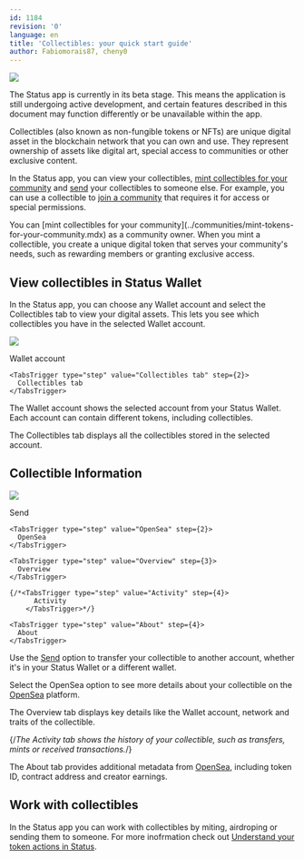 ```yaml
---
id: 1184
revision: '0'
language: en
title: 'Collectibles: your quick start guide'
author: Fabiomorais87, cheny0
---
```


![](https://res.cloudinary.com/dhgck7ebz/image/upload/v1729157619/Help/Documentation%20Screens/Wallet/1184/1184_Header_light.png)

<Admonition type="beta" status="Status app is currently in beta stage">
  The Status app is currently in its beta stage. This means the application is still undergoing active development, and certain features described in this document may function differently or be unavailable within the app.
</Admonition>

Collectibles (also known as non-fungible tokens or NFTs) are unique digital asset in the blockchain network that you can own and use. They represent ownership of assets like digital art, special access to communities or other exclusive content.

In the Status app, you can view your collectibles, [mint collectibles for your community](../communities/mint-tokens-for-your-community.mdx) and [send](./send-crypto-to-someone.mdx) your collectibles to someone else. For example, you can use a collectible to [join a community](../communities/join-a-status-community.mdx) that requires it for access or special permissions.

<Admonition type="tip">
  You can [mint collectibles for your community](../communities/mint-tokens-for-your-community.mdx) as a community owner. When you mint a collectible, you create a unique digital token that serves your community's needs, such as rewarding members or granting exclusive access.
</Admonition>

## View collectibles in Status Wallet

In the Status app, you can choose any Wallet account and select the <ContextTag>Collectibles</ContextTag> tab to view your digital assets. This lets you see which collectibles you have in the selected Wallet account.

![](https://res.cloudinary.com/dhgck7ebz/image/upload/v1729157539/Help/Documentation%20Screens/Wallet/1184/1184_1_Screen_Light.png)

<Tabs defaultValue="Wallet account">
  <TabsList size={32}>
    <TabsTrigger type="step" value="Wallet account" step={1}>
      Wallet account
    </TabsTrigger>

    <TabsTrigger type="step" value="Collectibles tab" step={2}>
      Collectibles tab
    </TabsTrigger>
  </TabsList>

  <TabsContent value="Wallet account">The Wallet account shows the selected account from your Status Wallet. Each account can contain different tokens, including collectibles.</TabsContent>

  <TabsContent value="Collectibles tab">The <ContextTag>Collectibles</ContextTag> tab displays all the collectibles stored in the selected account.</TabsContent>
</Tabs>

## Collectible Information

![](https://res.cloudinary.com/dhgck7ebz/image/upload/v1729157538/Help/Documentation%20Screens/Wallet/1184/1184_2_Screen_Light.png)

<Tabs defaultValue="Send">
  <TabsList size={32}>
    <TabsTrigger type="step" value="Send" step={1}>
      Send
    </TabsTrigger>

    <TabsTrigger type="step" value="OpenSea" step={2}>
      OpenSea
    </TabsTrigger>

    <TabsTrigger type="step" value="Overview" step={3}>
      Overview
    </TabsTrigger>

    {/*<TabsTrigger type="step" value="Activity" step={4}>
          Activity
        </TabsTrigger>*/}

    <TabsTrigger type="step" value="About" step={4}>
      About
    </TabsTrigger>
  </TabsList>

  <TabsContent value="Send">Use the [Send](./send-crypto-to-someone.mdx) option to transfer your collectible to another account, whether it's in your Status Wallet or a different wallet.</TabsContent>

  <TabsContent value="OpenSea">Select the <ContextTag>OpenSea</ContextTag> option to see more details about your collectible on the [OpenSea](https://opensea.io/)<ExternalIcon /> platform.</TabsContent>

  <TabsContent value="Overview">The <ContextTag>Overview</ContextTag> tab displays key details like the Wallet account, network and traits of the collectible.</TabsContent>

  {/*<TabsContent value="Activity">The <ContextTag>Activity</ContextTag> tab shows the history of your collectible, such as transfers, mints or received transactions.</TabsContent>*/}

  <TabsContent value="About">The <ContextTag>About</ContextTag> tab provides additional metadata from [OpenSea](https://opensea.io/)<ExternalIcon />, including token ID, contract address and creator earnings.</TabsContent>
</Tabs>

## Work with collectibles

In the Status app you can work with collectibles by miting, airdroping or sending them to someone. For more inofrmation check out [Understand your token actions in Status](../communities/understand-your-token-actions-in-status.mdx).
